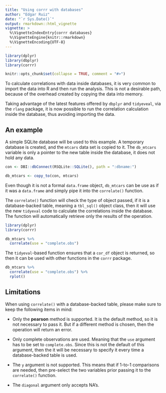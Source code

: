 ---
title: "Using corrr with databases"
author: "Edgar Ruiz"
date: "`r Sys.Date()`"
output: rmarkdown::html_vignette
vignette: >
  %\VignetteIndexEntry{corrr databases}
  %\VignetteEngine{knitr::rmarkdown}
  %\VignetteEncoding{UTF-8}
---

```{r setup, include = FALSE}
library(dplyr)
library(dbplyr)
library(corrr)

knitr::opts_chunk$set(collapse = TRUE, comment = "#>")
```

To calculate correlations with data inside databases, it is very common to import the data into R and then run the analysis.  This is not a desirable path, because of the overhead created by copying the data into memory.  

Taking advantage of the latest features offered by `dbplyr` and `tidyeveal`, via the `rlang` package, it is now possible to run the correlation calculation inside the database, thus avoiding importing the data.

## An example

A simple SQLite database will be used to this example.  A temporary database is created, and the `mtcars` data set is copied to it.  The `db_mtcars` variable is only a pointer to the new table inside the database, it does not hold any data. 

```{r}
con <- DBI::dbConnect(RSQLite::SQLite(), path = ":dbname:")

db_mtcars <- copy_to(con, mtcars)
```

Even though it is not a formal `data.frame` object, `db_mtcars` can be use as if it was a `data.frame` and simply pipe it into the `correlate()` function.

The `correlate()` function will check the type of object passed, if it is a database-backed table, meaning a `tbl_sql()` object class, then it will use the new `tidyeval` code to calculate the correlations inside the database.  The function will automatically retrieve only the results of the operation.

```{r}
library(dplyr)
library(corrr)

db_mtcars %>%
  correlate(use = "complete.obs")
```

The `tidyeval`-based function ensures that a `cor_df` object is returned, so then it can be used with other functions in the `corrr` package.

```{r}
db_mtcars %>%
  correlate(use = "complete.obs") %>%
  rplot()
```

## Limitations

When using `correlate()` with a database-backed table, please make sure to keep the following items in mind:

- Only the **pearson** method is supported.  It is the default method, so it is not necessary to pass it.  But if a different method is chosen, then the operation will return an error.

- Only complete observations are used. Meaning that the `use` argument has to be set to `complete.obs`.  Since this is not the default of this argument, then the it will be necessary to specify it every time a database-backed table is used.

- The `y` argument is not supported.  This means that if 1-to-1 comparisons are needed, then pre-select the two variables prior passing it to the `correlate()` function.

- The `diagonal` argument only accepts NA's. 

